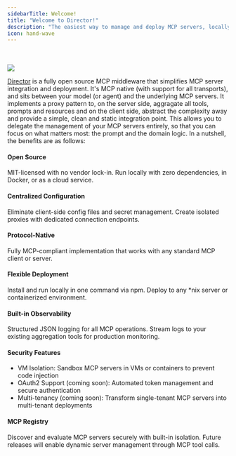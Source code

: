 ```yaml
---
sidebarTitle: Welcome!
title: "Welcome to Director!"
description: "The easiest way to manage and deploy MCP servers, locally or in the cloud."
icon: hand-wave
---
```



<BetaBadge />
<br />
<br />

<Frame caption="Director overview">
  <img src="../images/director-highlevel-overview.webp" />
</Frame>

[Director](https://director.run) is a fully open source MCP middleware that simplifies MCP server integration and deployment. It's MCP native (with support for all transports), and sits between your model (or agent) and the underlying MCP servers. It implements a proxy pattern to, on the server side, aggragate all tools, prompts and resources and on the client side, abstract the complexity away and provide a simple, clean and static integration point. This allows you to delegate the management of your MCP servers entirely, so that you can focus on what matters most: the prompt and the domain logic. In a nutshell, the benefits are as follows:

#### Open Source
MIT-licensed with no vendor lock-in. Run locally with zero dependencies, in Docker, or as a cloud service.
#### Centralized Configuration
Eliminate client-side config files and secret management. Create isolated proxies with dedicated connection endpoints.
#### Protocol-Native
Fully MCP-compliant implementation that works with any standard MCP client or server.
#### Flexible Deployment
Install and run locally in one command via npm. Deploy to any *nix server or containerized environment.
#### Built-in Observability
Structured JSON logging for all MCP operations. Stream logs to your existing aggregation tools for production monitoring.
#### Security Features
- VM Isolation: Sandbox MCP servers in VMs or containers to prevent code injection
- OAuth2 Support (coming soon): Automated token management and secure authentication
- Multi-tenancy (coming soon): Transform single-tenant MCP servers into multi-tenant deployments
#### MCP Registry
Discover and evaluate MCP servers securely with built-in isolation. Future releases will enable dynamic server management through MCP tool calls.
